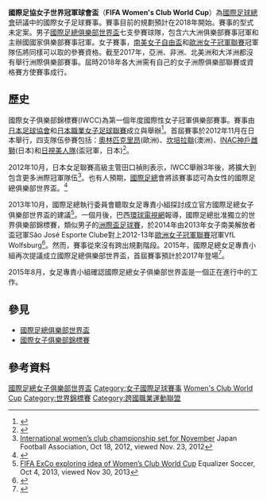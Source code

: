 {{Infobox football tournament
| name                 = 國際足協女子世界冠軍球會盃
| current              = 
| logo                 = 
| caption              = 
| founded              = 2018 (預計)
| region               = [[國際性|國際性]] ([[FIFA|FIFA]])
| number of teams      = 
| current champions    = 
| first title won      = 
| most successful club = 
| broadcasters         = 
| website              = 
}}

'''國際足協女子世界冠軍球會盃'''（'''FIFA Women's Club World Cup'''）為[[國際足球總會|國際足球總會]]研議中的國際女子足球賽事。賽事目前的規劃預計在2018年開始。賽事的型式未定案。男子[[國際足總俱樂部世界盃|國際足總俱樂部世界盃]]七支參賽球隊，包含六大洲俱樂部賽事冠軍和主辦國國家俱樂部賽事冠軍。女子賽事，[[南美女子自由盃|南美女子自由盃]]和[[歐洲女子冠軍聯賽|歐洲女子冠軍聯賽]]冠軍隊伍將同樣可以取的參賽資格。截至2017年，亞洲、非洲、北美洲和大洋洲都沒有舉行洲際俱樂部賽事。屆時2018年各大洲需有自己的女子洲際俱樂部聯賽或資格賽方使賽事成行。

== 歷史==
國際女子俱樂部錦標賽(IWCC)為第一個年度國際性女子冠軍俱樂部賽事。賽事由[[日本足球協會|日本足球協會]]和[[日本職業女子足球聯賽|日本職業女子足球聯賽]]成立與舉辦<ref>{{cite web|title=Chelsea Ladies anticipate 'mind-blowing' reception in Japan for IWCC|url=http://www.theguardian.com/football/2013/nov/29/chelsea-ladies-japan-iwcc-reception|publisher=[[The_Guardian|The Guardian]]|accessdate=7 December 2013|date=29 November 2013|first=Anna|last=Kessel|archive-date=2019-04-21|archive-url=https://web.archive.org/web/20190421000010/https://www.theguardian.com/football/2013/nov/29/chelsea-ladies-japan-iwcc-reception|dead-url=no}}</ref>。首屆賽事於2012年11月在日本舉行，四支隊伍參賽包括：[[奧林匹克里昂_(女子)|奧林匹克里昂]](歐洲)、[[坎培拉聯足球俱樂部|坎培拉聯]](澳洲)、[[INAC神戶雌獅|INAC神戶雌獅]](日本)和[[日視美人隊|日視美人隊]](盃冠軍，日本)<ref>{{cite web|title=Women’s round-up: November 2012|url=http://www.fifa.com/aboutfifa/footballdevelopment/women/news/newsid=1959525/index.html|publisher=FIFA|accessdate=9 December 2012|date=30 November 2012|archive-date=2014-10-28|archive-url=https://web.archive.org/web/20141028211114/http://www.fifa.com/aboutfifa/footballdevelopment/women/news/newsid=1959525/index.html|dead-url=no}}</ref>。

2012年10月，日本女足聯賽高級主管田口禎則表示，IWCC舉辦3年後，將擴大到包含更多洲際冠軍隊伍<ref name="jfa">[http://www.jfa.or.jp/eng/topics/2012/379.html International women’s club championship set for November] {{Wayback|url=http://www.jfa.or.jp/eng/topics/2012/379.html |date=20180929063841 }} Japan Football Association, Oct 18, 2012, viewed Nov. 23, 2012</ref>。也有人預期，[[國際足總|國際足總]]會將該賽事認可為女性的國際足總俱樂部世界盃。<ref name="sponichi20121017">{{cite news | url=http://www.sponichi.co.jp/soccer/news/2012/10/17/kiji/K20121017004350630.html | title=１１月に国際女子クラブ選手権初開催！日テレなど参加 (''International Women's Club Championship will be first held in November! NTV etc. participate'') | date=2012-10-17 | agency=[[Sports_Nippon|Sports Nippon]] | accessdate=November 25, 2012 | location=Japan | language=ja | archive-date=2016-03-04 | archive-url=https://web.archive.org/web/20160304054918/http://www.sponichi.co.jp/soccer/news/2012/10/17/kiji/K20121017004350630.html | dead-url=no }}</ref>

2013年10月，國際足總執行委員會聽取女足專責小組探討成立官方國際足總女子俱樂部世界盃的建議<ref name="exco">[http://equalizersoccer.com/2013/10/04/womens-club-world-cup-fifa-executive-committee-proposal/ FIFA ExCo exploring idea of Women’s Club World Cup] {{Wayback|url=http://equalizersoccer.com/2013/10/04/womens-club-world-cup-fifa-executive-committee-proposal/ |date=20180709011533 }} Equalizer Soccer, Oct 4, 2013, viewed Nov 30, 2013</ref>。一個月後，巴西[[環球電視網_(巴西)|環球電視網]]報導，國際足總批准獨立的世界俱樂部錦標賽，類似男子的[[洲際盃足球賽|洲際盃足球賽]]，於2014年由2013年女子南美解放者盃冠軍São José Esporte Clube對上2012-13年[[歐洲女子冠軍聯賽|歐洲女子冠軍聯賽]]冠軍VfL Wolfsburg<ref>{{cite web|title=Fifa estuda Mundial de futebol feminino entre São José e Wolfsburg|url=http://globoesporte.globo.com/sp/vale-do-paraiba-regiao/futebol/times/sao-jose-sp/noticia/2013/11/fifa-estuda-mundial-de-futebol-feminino-entre-sao-jose-e-wolfsburg.html|publisher=[[Rede_Globo|Rede Globo]]|work=Globo Esporte|accessdate=7 December 2013|date=11 November 2013|language=pt|archive-date=2019-06-01|archive-url=https://web.archive.org/web/20190601183322/http://globoesporte.globo.com/sp/vale-do-paraiba-regiao/futebol/times/sao-jose-sp/noticia/2013/11/fifa-estuda-mundial-de-futebol-feminino-entre-sao-jose-e-wolfsburg.html|dead-url=no}}</ref>。然而，賽事從來沒有跨出規劃階段。2015年，國際足總女足專責小組再次提議成立國際足總俱樂部世界盃，首屆賽事預計於2017年登場<ref>{{cite web|title=FIFA Task Force for Women’s Football proposes a FIFA Women’s Club World Cup|url=http://www.fifa.com/womens-football/news/y=2015/m=2/news=fifa-task-force-for-women-s-football-proposes-a-fifa-women-s-club-worl-2522725.html|publisher=fifa.com|accessdate=29 May 2015|archive-date=2017-08-24|archive-url=https://web.archive.org/web/20170824175814/http://www.fifa.com/womens-football/news/y=2015/m=2/news=fifa-task-force-for-women-s-football-proposes-a-fifa-women-s-club-worl-2522725.html|dead-url=no}}</ref>。

2015年8月，女足專責小組確認國際足總女子俱樂部世界盃是一個正在進行中的工作。

== 參見 ==
*[[國際足總俱樂部世界盃|國際足總俱樂部世界盃]]
*[[國際女子俱樂部錦標賽|國際女子俱樂部錦標賽]]

== 參考資料 ==
{{Reflist|2}}

{{FIFA}}
{{國際女子足球俱樂部}}
{{世界錦標賽}}
{{世界足球錦標賽}}

{{DEFAULTSORT:Fifa Women's Club World Cup}}
[[Category:國際足總女子俱樂部世界盃|]]
[[Category:女子國際足球賽事|Category:女子國際足球賽事]]
[[Category:FIFA俱樂部賽事|Women's Club World Cup]]
[[Category:世界錦標賽|Category:世界錦標賽]]
[[Category:跨國職業運動聯盟|Category:跨國職業運動聯盟]]